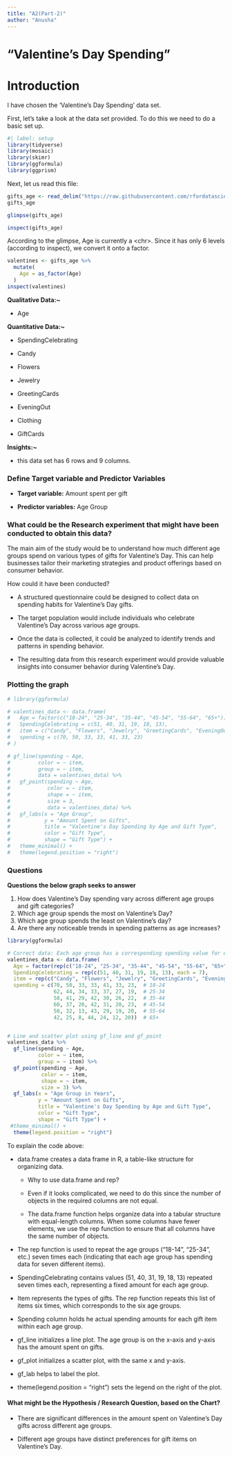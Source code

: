 ```yaml
---
title: "A2(Part-2)"
author: "Anusha"
---
```


# "Valentine's Day Spending"

# Introduction

I have chosen the 'Valentine's Day Spending' data set.

First, let's take a look at the data set provided. To do this we need to do a basic set up.

```r
#| label: setup
library(tidyverse)
library(mosaic)
library(skimr)
library(ggformula)
library(ggprism)
```

Next, let us read this file:

```r
gifts_age <- read_delim("https://raw.githubusercontent.com/rfordatascience/tidytuesday/master/data/2024/2024-02-13/gifts_age.csv", delim = ",")
gifts_age
```

```r
glimpse(gifts_age)
```

```r
inspect(gifts_age)
```

According to the glimpse, Age is currently a \<chr\>. Since it has only 6 levels (according to inspect), we convert it onto a factor.

```r
valentines <- gifts_age %>% 
  mutate(
    Age = as_factor(Age)
  )
inspect(valentines)
```

**Qualitative Data:\~**

-   Age

**Quantitative Data:\~**

-   SpendingCelebrating

-   Candy

-   Flowers

-   Jewelry

-   GreetingCards

-   EveningOut

-   Clothing

-   GiftCards

**Insights:\~**

-   this data set has 6 rows and 9 columns.

### Define Target variable and Predictor Variables

-   **Target variable:** Amount spent per gift

-   **Predictor variables:** Age Group

### What could be the Research experiment that might have been conducted to obtain this data?

The main aim of the study would be to understand how much different age groups spend on various types of gifts for Valentine's Day. This can help businesses tailor their marketing strategies and product offerings based on consumer behavior.

How could it have been conducted?

-   A structured questionnaire could be designed to collect data on spending habits for Valentine's Day gifts.

-   The target population would include individuals who celebrate Valentine's Day across various age groups.

-   Once the data is collected, it could be analyzed to identify trends and patterns in spending behavior.

-   The resulting data from this research experiment would provide valuable insights into consumer behavior during Valentine's Day.

### Plotting the graph

```r
# library(ggformula)

# valentines_data <- data.frame(
#   Age = factor(c("18-24", "25-34", "35-44", "45-54", "55-64", "65+")),
#   SpendingCelebrating = c(51, 40, 31, 19, 18, 13),
#   item = c("Candy", "Flowers", "Jewelry", "GreetingCards", "EveningOut", "Clothing", "GiftCards"),
#   spending = c(70, 50, 33, 33, 41, 33, 23)
# )

# gf_line(spending ~ Age, 
#         color = ~ item, 
#         group = ~ item, 
#         data = valentines_data) %>%
#   gf_point(spending ~ Age, 
#            color = ~ item, 
#            shape = ~ item, 
#            size = 3, 
#            data = valentines_data) %>%
#   gf_labs(x = "Age Group", 
#           y = "Amount Spent on Gifts", 
#           title = "Valentine's Day Spending by Age and Gift Type", 
#           color = "Gift Type", 
#           shape = "Gift Type") +
#   theme_minimal() + 
#   theme(legend.position = "right")


```

### Questions

**Questions the below graph seeks to answer**

1.  How does Valentine's Day spending vary across different age groups and gift categories?
2.  Which age group spends the most on Valentine's Day?
3.  Which age group spends the least on Valentine's day?
4.  Are there any noticeable trends in spending patterns as age increases?

```r
library(ggformula)

# Correct data: Each age group has a corresponding spending value for each item.
valentines_data <- data.frame(
  Age = factor(rep(c("18-24", "25-34", "35-44", "45-54", "55-64", "65+"), each = 7)),
  SpendingCelebrating = rep(c(51, 40, 31, 19, 18, 13), each = 7),
  item = rep(c("Candy", "Flowers", "Jewelry", "GreetingCards", "EveningOut", "Clothing", "GiftCards"), times = 6),
  spending = c(70, 50, 33, 33, 41, 33, 23,  # 18-24
               62, 44, 34, 33, 37, 27, 19,  # 25-34
               58, 41, 29, 42, 30, 26, 22,  # 35-44
               60, 37, 20, 42, 31, 20, 23,  # 45-54
               50, 32, 13, 43, 29, 19, 20,  # 55-64
               42, 25, 8, 44, 24, 12, 20))  # 65+


# Line and scatter plot using gf_line and gf_point
valentines_data %>%
  gf_line(spending ~ Age, 
          color = ~ item, 
          group = ~ item) %>%
  gf_point(spending ~ Age, 
           color = ~ item, 
           shape = ~ item, 
           size = 3) %>%
  gf_labs(x = "Age Group in Years", 
          y = "Amount Spent on Gifts", 
          title = "Valentine's Day Spending by Age and Gift Type", 
          color = "Gift Type", 
          shape = "Gift Type") +
 #theme_minimal() +
  theme(legend.position = "right")

```

To explain the code above:

-   data.frame creates a data frame in R, a table-like structure for organizing data.

    -   Why to use data.frame and rep?

    -   Even if it looks complicated, we need to do this since the number of objects in the required columns are not equal.

    -   The data.frame function helps organize data into a tabular structure with equal-length columns. When some columns have fewer elements, we use the rep function to ensure that all columns have the same number of objects.

-   The rep function is used to repeat the age groups ("18-14", "25-34", etc.) seven times each (indicating that each age group has spending data for seven different items).

-   SpendingCelebrating contains values (51, 40, 31, 19, 18, 13) repeated seven times each, representing a fixed amount for each age group.

-   Item represents the types of gifts. The rep function repeats this list of items six times, which corresponds to the six age groups.

-   Spending column holds he actual spending amounts for each gift item within each age group.

-   gf_line initializes a line plot. The age group is on the x-axis and y-axis has the amount spent on gifts.

-   gf_plot initializes a scatter plot, with the same x and y-axis.

-   gf_lab helps to label the plot.

-   theme(legend.position = "right") sets the legend on the right of the plot.

#### What might be the Hypothesis / Research Question, based on the Chart?

-   There are significant differences in the amount spent on Valentine's Day gifts across different age groups.

<!-- -->

-   Different age groups have distinct preferences for gift items on Valentine's Day.
